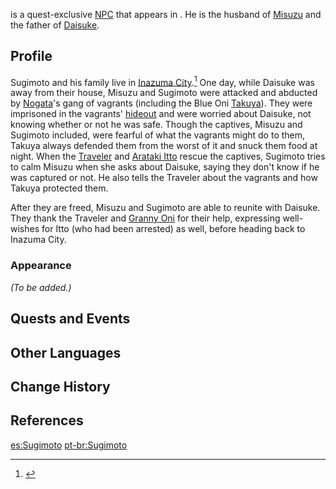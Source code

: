 {{Meta
<!-- REMOVE THIS TEMPLATE AFTER ADDING MISSING INFO -->
|missing_NPC_profile  = yes
}}
{{Character Infobox
|type             = Quest NPC
|image            = NPC Sugimoto.png
|region           = Inazuma
|location         = Inazuma
}}
{{Lang|'''Sugimoto'''|ja=杉本|ja_rm=Sugimoto}} is a quest-exclusive [[NPC]] that appears in {{Quest|Rise Up, Golden Soul}}. He is the husband of [[Misuzu]] and the father of [[Daisuke]].

==Profile==
<!-- detailed story/lore information goes here -->
Sugimoto and his family live in [[Inazuma City]].<ref>{{Ref/Quest|The Oni's Justice}}</ref> One day, while Daisuke was away from their house, Misuzu and Sugimoto were attacked and abducted by [[Nogata]]'s gang of vagrants (including the Blue Oni [[Takuya]]). They were imprisoned in the vagrants' [[Crumbling Guilt|hideout]] and were worried about Daisuke, not knowing whether or not he was safe. Though the captives, Misuzu and Sugimoto included, were fearful of what the vagrants might do to them, Takuya always defended them from the worst of it and snuck them food at night. When the [[Traveler]] and [[Arataki Itto]] rescue the captives, Sugimoto tries to calm Misuzu when she asks about Daisuke, saying they don't know if he was captured or not. He also tells the Traveler about the vagrants and how Takuya protected them.

After they are freed, Misuzu and Sugimoto are able to reunite with Daisuke. They thank the Traveler and [[Granny Oni]] for their help, expressing well-wishes for Itto (who had been arrested) as well, before heading back to Inazuma City.

===Appearance===
''(To be added.)''

==Quests and Events==
{{Quests and Events}}

==Other Languages==
{{Other Languages
|default_hidden = 1
|en      = Sugimoto
|zhs     = 杉本
|zhs_rm  = Shānběn
|zht     = 杉本
|zht_rm  = Shānběn
|ja      = 杉本
|ja_rm   = Sugimoto
|ko      = //스기모토//
|es      = Sugimoto
|fr      = Sugimoto
|ru      = Сугимото
|th      = Sugimoto
|vi      = Sugimoto
|de      = Sugimoto
|id      = Sugimoto
|pt      = Sugimoto
|tr      = Sugimoto
|it      = Sugimoto
}}

==Change History==
{{Change History|2.3}}

==References==
{{Reflist}}

[[es:Sugimoto]]
[[pt-br:Sugimoto]]